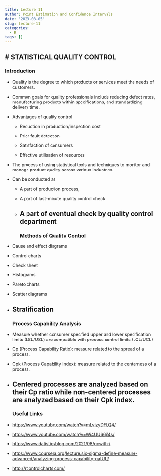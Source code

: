 ```yaml
---
title: Lecture 11
author: Point Estimation and Confidence Intervals
date: '2023-08-05'
slug: lecture-11
categories:
  - R
tags: []
---
```


# STATISTICAL QUALITY CONTROL
------------------------------------------------------------------------
### Introduction

-   Quality is the degree to which products or services meet the needs of customers.

-   Common goals for quality professionals include reducing defect rates, manufacturing products within specifications, and standardizing delivery time.

-   Advantages of quality control

    -   Reduction in production/inspection cost

    -   Prior fault detection

    -   Satisfaction of consumers

    -   Effective utilisation of resources

-   The process of using statistical tools and techniques to monitor and manage product quality across various industries.

```{=html}
<!-- -->
```
-   Can be conducted as

    -   A part of production process,

    -   A part of last-minute quality control check

    -   A part of eventual check by quality control department
------------------------------------------------------------------------
### Methods of Quality Control

-   Cause and effect diagrams

-   Control charts

-   Check sheet

-   Histograms

-   Pareto charts

-   Scatter diagrams

-   Stratification
------------------------------------------------------------------------
### Process Capability Analysis

-   Measure whether consumer specified upper and lower specification limits (LSL/USL) are compatible with process control limits (LCL/UCL)

-   Cp (Process Capability Ratio): measure related to the spread of a process.

```{=html}
<!-- -->
```
-   Cpk (Process Capability Index): measure related to the centerness of a process.

-   Centered processes are analyzed based on their Cp ratio while non-centered processes are analyzed based on their Cpk index.
------------------------------------------------------------------------
### Useful Links

-   <https://www.youtube.com/watch?v=mLvizyDFLQ4/>

-   <https://www.youtube.com/watch?v=Wi4UU66jf4s/>

-   <https://www.datisticsblog.com/2021/08/qcwithr/>

-   <https://www.coursera.org/lecture/six-sigma-define-measure-advanced/analyzing-process-capability-qatUU/>

-   <http://rcontrolcharts.com/>
